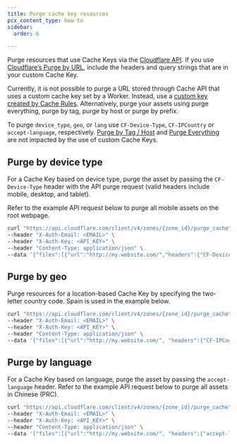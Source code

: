 ```yaml
---
title: Purge cache key resources
pcx_content_type: how-to
sidebar:
  order: 6

---
```


Purge resources that use Cache Keys via the [Cloudflare API](/api/operations/zone-purge). If you use [Cloudflare’s Purge by URL](/api/operations/zone-purge#purge-cached-content-by-url), include the headers and query strings that are in your custom Cache Key.

Currently, it is not possible to purge a URL stored through Cache API that uses a custom cache key set by a Worker. Instead, use a [custom key created by Cache Rules](/cache/how-to/cache-rules/settings/#cache-key). Alternatively, purge your assets using purge everything, purge by tag, purge by host or purge by prefix.

To purge `device_type`, `geo`, or `lang` use `CF-Device-Type`, `CF-IPCountry` or `accept-language`, respectively. [Purge by Tag / Host](/api/operations/zone-purge#purge-cached-content-by-tag-host-or-prefix) and [Purge Everything](/api/operations/zone-purge#purge-all-cached-content) are not impacted by the use of custom Cache Keys.

## Purge by device type

For a Cache Key based on device type, purge the asset by passing the `CF-Device-Type` header with the API purge request (valid headers include mobile, desktop, and tablet).

Refer to the example API request below to purge all mobile assets on the root webpage.

```bash
curl "https://api.cloudflare.com/client/v4/zones/{zone_id}/purge_cache" \
--header "X-Auth-Email: <EMAIL>" \
--header "X-Auth-Key: <API_KEY>" \
--header "Content-Type: application/json" \
--data '{"files":[{"url":"http://my.website.com/","headers":{"CF-Device-Type":"mobile"}}]}'
```

## Purge by geo

Purge resources for a location-based Cache Key by specifying the two-letter country code. Spain is used in the example below.

```bash
curl "https://api.cloudflare.com/client/v4/zones/{zone_id}/purge_cache" \
--header "X-Auth-Email: <EMAIL>" \
--header "X-Auth-Key: <API_KEY>" \
--header "Content-Type: application/json" \
--data '{"files":[{"url":"http://my.website.com/", "headers":{"CF-IPCountry":"ES"}}]}'
```

## Purge by language

For a Cache Key based on language, purge the asset by passing the `accept-language` header. Refer to the example API request below to purge all assets in Chinese (PRC).

```bash
curl "https://api.cloudflare.com/client/v4/zones/{zone_id}/purge_cache" \
--header "X-Auth-Email: <EMAIL>" \
--header "X-Auth-Key: <API_KEY>" \
--header "Content-Type: application/json" \
--data '{"files":[{"url":"http://my.website.com/", "headers":{"accept-language":"zh-CN"}}]}'
```
